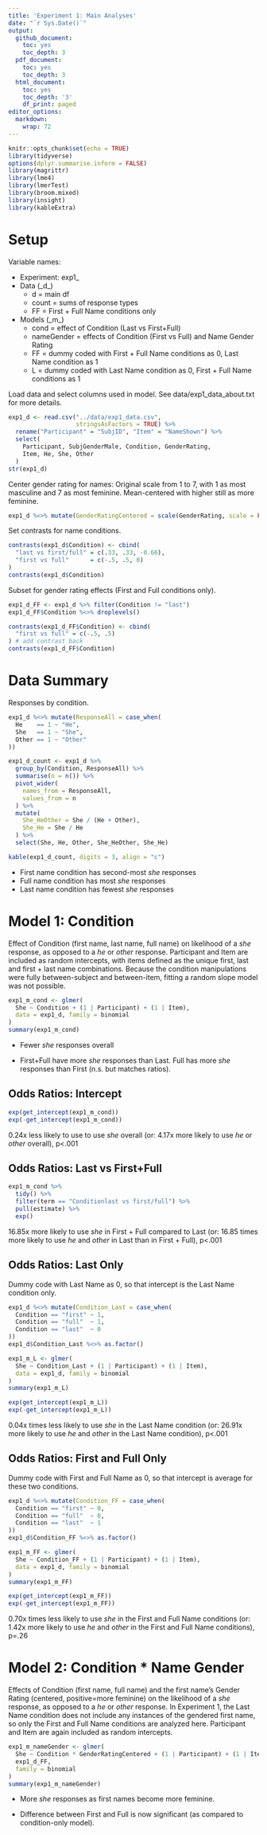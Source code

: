```yaml
---
title: 'Experiment 1: Main Analyses'
date: "`r Sys.Date()`"
output:
  github_document:
    toc: yes
    toc_depth: 3
  pdf_document:
    toc: yes
    toc_depth: 3
  html_document:
    toc: yes
    toc_depth: '3'
    df_print: paged
editor_options:
  markdown:
    wrap: 72
---
```


```r
knitr::opts_chunk$set(echo = TRUE)
library(tidyverse)
options(dplyr.summarise.inform = FALSE)
library(magrittr)
library(lme4)
library(lmerTest)
library(broom.mixed)
library(insight)
library(kableExtra)
```

# Setup

Variable names:

-   Experiment: exp1\_
-   Data (\_d\_)
    -   d = main df
    -   count = sums of response types
    -   FF = First + Full Name conditions only
-   Models (\_m\_)
    -   cond = effect of Condition (Last vs First+Full)
    -   nameGender = effects of Condition (First vs Full) and Name
        Gender Rating
    -   FF = dummy coded with First + Full Name conditions as 0, Last
        Name condition as 1
    -   L = dummy coded with Last Name condition as 0, First + Full Name
        conditions as 1

Load data and select columns used in model. See data/exp1_data_about.txt
for more details.

```r
exp1_d <- read.csv("../data/exp1_data.csv",
                   stringsAsFactors = TRUE) %>%
  rename("Participant" = "SubjID", "Item" = "NameShown") %>%
  select(
    Participant, SubjGenderMale, Condition, GenderRating,
    Item, He, She, Other
  )
str(exp1_d)
```

Center gender rating for names: Original scale from 1 to 7, with 1 as
most masculine and 7 as most feminine. Mean-centered with higher still
as more feminine.

```r
exp1_d %<>% mutate(GenderRatingCentered = scale(GenderRating, scale = FALSE))
```

Set contrasts for name conditions.

```r
contrasts(exp1_d$Condition) <- cbind(
  "last vs first/full" = c(.33, .33, -0.66),
  "first vs full"      = c(-.5, .5, 0)
)
contrasts(exp1_d$Condition)
```

Subset for gender rating effects (First and Full conditions only).

```r
exp1_d_FF <- exp1_d %>% filter(Condition != "last")
exp1_d_FF$Condition %<>% droplevels()

contrasts(exp1_d_FF$Condition) <- cbind(
  "first vs full" = c(-.5, .5)
) # add contrast back
contrasts(exp1_d_FF$Condition)
```

# Data Summary

Responses by condition.

```r
exp1_d %<>% mutate(ResponseAll = case_when(
  He    == 1 ~ "He",
  She   == 1 ~ "She",
  Other == 1 ~ "Other"
))

exp1_d_count <- exp1_d %>%
  group_by(Condition, ResponseAll) %>%
  summarise(n = n()) %>%
  pivot_wider(
    names_from = ResponseAll,
    values_from = n
  ) %>%
  mutate(
    She_HeOther = She / (He + Other),
    She_He = She / He
  ) %>%
  select(She, He, Other, She_HeOther, She_He)

kable(exp1_d_count, digits = 3, align = "c")
```

-   First name condition has second-most *she* responses
-   Full name condition has most *she* responses
-   Last name condition has fewest *she* responses

# Model 1: Condition

Effect of Condition (first name, last name, full name) on likelihood of
a *she* response, as opposed to a *he* or *other* response. Participant
and Item are included as random intercepts, with items defined as the
unique first, last and first + last name combinations. Because the
condition manipulations were fully between-subject and between-item,
fitting a random slope model was not possible.

```r
exp1_m_cond <- glmer(
  She ~ Condition + (1 | Participant) + (1 | Item),
  data = exp1_d, family = binomial
)
summary(exp1_m_cond)
```

-   Fewer *she* responses overall

-   First+Full have more *she* responses than Last. Full has more *she*
    responses than First (n.s. but matches ratios).

## Odds Ratios: Intercept

```r
exp(get_intercept(exp1_m_cond))
exp(-get_intercept(exp1_m_cond))
```

0.24x less likely to use to use *she* overall (or: 4.17x more likely to
use *he* or *other* overall), p\<.001

## Odds Ratios: Last vs First+Full

```r
exp1_m_cond %>%
  tidy() %>%
  filter(term == "Conditionlast vs first/full") %>%
  pull(estimate) %>%
  exp()
```

16.85x more likely to use *she* in First + Full compared to Last (or:
16.85 times more likely to use *he* and *other* in Last than in First +
Full), p\<.001

## Odds Ratios: Last Only

Dummy code with Last Name as 0, so that intercept is the Last Name
condition only.

```r
exp1_d %<>% mutate(Condition_Last = case_when(
  Condition == "first" ~ 1,
  Condition == "full"  ~ 1,
  Condition == "last"  ~ 0
))
exp1_d$Condition_Last %<>% as.factor()
```

```r
exp1_m_L <- glmer(
  She ~ Condition_Last + (1 | Participant) + (1 | Item),
  data = exp1_d, family = binomial
)
summary(exp1_m_L)
```

```r
exp(get_intercept(exp1_m_L))
exp(-get_intercept(exp1_m_L))
```

0.04x times less likely to use *she* in the Last Name condition (or:
26.91x more likely to use *he* and *other* in the Last Name condition),
p\<.001

## Odds Ratios: First and Full Only

Dummy code with First and Full Name as 0, so that intercept is average
for these two conditions.

```r
exp1_d %<>% mutate(Condition_FF = case_when(
  Condition == "first" ~ 0,
  Condition == "full"  ~ 0,
  Condition == "last"  ~ 1
))
exp1_d$Condition_FF %<>% as.factor()
```

```r
exp1_m_FF <- glmer(
  She ~ Condition_FF + (1 | Participant) + (1 | Item),
  data = exp1_d, family = binomial
)
summary(exp1_m_FF)
```

```r
exp(get_intercept(exp1_m_FF))
exp(-get_intercept(exp1_m_FF))
```

0.70x times less likely to use *she* in the First and Full Name
conditions (or: 1.42x more likely to use *he* and *other* in the First
and Full Name conditions), p=.26

# Model 2: Condition \* Name Gender

Effects of Condition (first name, full name) and the first name's Gender
Rating (centered, positive=more feminine) on the likelihood of a *she*
response, as opposed to a *he* or *other* response. In Experiment 1, the
Last Name condition does not include any instances of the gendered first
name, so only the First and Full Name conditions are analyzed here.
Participant and Item are again included as random intercepts.

```r
exp1_m_nameGender <- glmer(
  She ~ Condition * GenderRatingCentered + (1 | Participant) + (1 | Item),
  exp1_d_FF,
  family = binomial
)
summary(exp1_m_nameGender)
```

-   More *she* responses as first names become more feminine.

-   Difference between First and Full is now significant (as compared to
    condition-only model).
